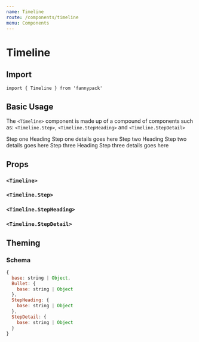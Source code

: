 ```yaml
---
name: Timeline
route: /components/timeline
menu: Components
---
```




# Timeline

## Import

`import { Timeline } from 'fannypack'`

## Basic Usage

The `<Timeline>` component is made up of a compound of components such as: `<Timeline.Step>`,  `<Timeline.StepHeading>` and `<Timeline.StepDetail>`

<Playground>
  <Timeline>
    <Timeline.Step a11yTitleId="StepHeading1" a11yDescriptionId="StepDetail1">
      <Timeline.StepHeading a11yTitleId="StepHeading1">Step one Heading</Timeline.StepHeading>
      <Timeline.StepDetail a11yDescriptionId="StepDetail1">Step one details goes here</Timeline.StepDetail>
    </Timeline.Step>
    <Timeline.Step a11yTitleId="StepHeading2" a11yDescriptionId="StepDetail2">
      <Timeline.StepHeading a11yTitleId="StepHeading2">Step two Heading</Timeline.StepHeading>
      <Timeline.StepDetail a11yDescriptionId="StepDetail2">Step two details goes here</Timeline.StepDetail>
    </Timeline.Step>
    <Timeline.Step a11yTitleId="StepHeading3" a11yDescriptionId="StepDetail3">
      <Timeline.StepHeading a11yTitleId="StepHeading3">Step three Heading</Timeline.StepHeading>
      <Timeline.StepDetail a11yDescriptionId="StepDetail3">Step three details goes here</Timeline.StepDetail>
    </Timeline.Step>
  </Timeline>
</Playground>

## Props

### `<Timeline>`
<PropsTable of={Timeline} />

### `<Timeline.Step>`
<PropsTable of={Timeline.Step} />

### `<Timeline.StepHeading>`
<PropsTable of={Timeline.StepHeading} />

### `<Timeline.StepDetail>`
<PropsTable of={Timeline.StepDetail} />


## Theming

### Schema

```jsx
{
  base: string | Object,
  Bullet: {
    base: string | Object
  },
  StepHeading: {
    base: string | Object
  },
  StepDetail: {
    base: string | Object
  }
}
```
